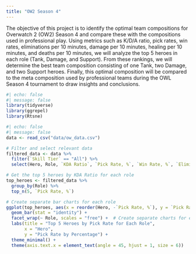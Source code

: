 ```yaml
---
title: "OW2 Season 4"
---
```


The objective of this project is to identify the optimal team compositions for Overwatch 2 (OW2) Season 4 and compare these with the compositions used in professional play. Using metrics such as K/D/A ratio, pick rates, win rates, eliminations per 10 minutes, damage per 10 minutes, healing per 10 minutes, and deaths per 10 minutes, we will analyze the top 5 heroes in each role (Tank, Damage, and Support). From these rankings, we will determine the best team composition consisting of one Tank, two Damage, and two Support heroes. Finally, this optimal composition will be compared to the meta composition used by professional teams during the OWL Season 4 tournament to draw insights and conclusions.


```r
#| echo: false
#| message: false
library(tidyverse)
library(ggrepel)
library(Rtsne)
```

```r
#| echo: false
#| message: false
data <- read_csv("data/ow_data.csv")

# Filter and select relevant data
filtered_data <- data %>%
  filter(`Skill Tier` == "All") %>%
  select(Hero, Role, `KDA Ratio`, `Pick Rate, %`, `Win Rate, %`, `Eliminations / 10min`, `Damage / 10min`, `Healing / 10min`, `Deaths / 10min`)

# Get the top 5 heroes by KDA Ratio for each role
top_heroes <- filtered_data %>%
  group_by(Role) %>%
  top_n(5, `Pick Rate, %`)

# Create separate bar charts for each role
ggplot(top_heroes, aes(x = reorder(Hero, -`Pick Rate, %`), y = `Pick Rate, %`, fill = Hero)) +
  geom_bar(stat = "identity") +
  facet_wrap(~ Role, scales = "free") +  # Create separate charts for each role
  labs(title = "Top 5 Heroes by Pick Rate for Each Role",
       x = "Hero",
       y = "Pick Rate by Percentage") +
  theme_minimal() +
  theme(axis.text.x = element_text(angle = 45, hjust = 1, size = 6))
```
